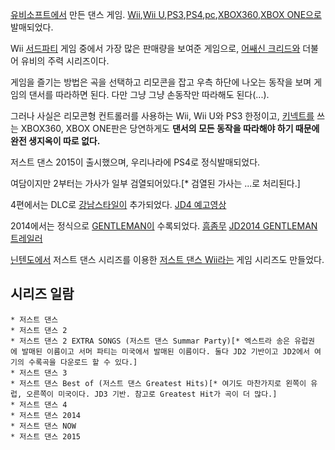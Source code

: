 [[유비소프트]]에서 만든 댄스 게임. [[Wii]],[[Wii U]],[[PS3]],[[PS4]],[[pc]],[[XBOX360]],[[XBOX ONE]]으로 발매되었다. 

Wii [[서드파티]] 게임 중에서 가장 많은 판매량을 보여준 게임으로, [[어쌔신 크리드]]와 더불어 유비의 주력 시리즈이다.

게임을 즐기는 방법은 곡을 선택하고 리모콘을 잡고 우측 하단에 나오는 동작을 보며 게임의 댄서를 따라하면 된다. 다만 그냥 그냥 손동작만 따라해도 된다(...).

그러나 사실은 리모콘형 컨트롤러를 사용하는 Wii, Wii U와 PS3 한정이고, [[키넥트]]를 쓰는 XBOX360, XBOX ONE판은 당연하게도 '''댄서의 모든 동작을 따라해야 하기 때문에 완전 생지옥이 따로 없다.'''

저스트 댄스 2015이 출시했으며, 우리나라에 PS4로 정식발매되었다.

여담이지만 2부터는 가사가 일부 검열되어있다.[* 검열된 가사는 ...로 처리된다.]

4편에서는 DLC로 [[강남스타일]]이 추가되었다. [http://youtu.be/ViWrH18wvmM JD4 예고영상]

2014에서는 정식으로 [[GENTLEMAN]]이 수록되었다. [[흠좀무]] [http://youtu.be/zdvxvbVDsaA JD2014 GENTLEMAN 트레일러]

[[닌텐도]]에서 저스트 댄스 시리즈를 이용한 [[저스트 댄스 Wii]]라는 게임 시리즈도 만들었다.

== 시리즈 일람 ==

 * 저스트 댄스
 * 저스트 댄스 2
 * 저스트 댄스 2 EXTRA SONGS (저스트 댄스 Summar Party)[* 엑스트라 송은 유럽권에 발매된 이름이고 서머 파티는 미국에서 발매된 이름이다. 둘다 JD2 기반이고 JD2에서 여기의 수록곡을 다운로드 할 수 있다.]
 * 저스트 댄스 3
 * 저스트 댄스 Best of (저스트 댄스 Greatest Hits)[* 여기도 마찬가지로 왼쪽이 유럽, 오른쪽이 미국이다. JD3 기반. 참고로 Greatest Hit가 곡이 더 많다.]
 * 저스트 댄스 4
 * 저스트 댄스 2014
 * 저스트 댄스 NOW
 * 저스트 댄스 2015
